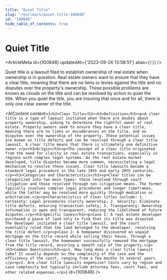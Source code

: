 ```yaml
---
title: "Quiet Title"
slug: "/en/learn/quiet-title-100848"
id: "100848"
hide_table_of_contents: true
---
```



# Quiet Title

<ArticleMeta id={100848} updatedAt={'2023-09-26 13:58:51'} alias={`[]`} />
<div className='border-solid border-b border-t-0 my-4 border-[var(--ifm-color-gray-300)]' />

Quiet title is a lawsuit filed to establish ownership of real estate when ownership is in question. Real estate owners want to ensure that they have a clear title, meaning that there are no liens or levies against the title and no disputes over the property's ownership. These possible problems are known as clouds on the title and can be resolved by action to quiet the title. When you quiet the title, you are insuring that once and for all, there is only one clear owner of the title.

<AIContent content={`<h2>Clear Title</h2><h3>Definition</h3><p>A clear title is a type of lawsuit initiated when there are doubts about property ownership, aiming to determine the rightful owner of real estate. Property owners seek to ensure they have a clear title, meaning there are no liens or encumbrances on the title, and no disputes over the ownership of the property. These potential issues are known as title defects and can be resolved through a clear title lawsuit. A clear title means that there is ultimately one definitive owner.</p><h3>Origin</h3><p>The concept of a clear title originated from the need for clarity in real estate transactions, especially in regions with complex legal systems. As the real estate market developed, title disputes became more common, necessitating a legal mechanism to resolve these issues. Clear title lawsuits became a standard legal procedure in the late 19th and early 20th centuries.</p><h3>Categories and Characteristics</h3><p>Clear titles can be categorized into two main types: those resolved through court litigation and those resolved through non-litigation means. The former typically involves complex legal procedures and longer timeframes, while the latter may be resolved more quickly through mediation or arbitration.</p><p>Characteristics of clear titles include: 1. Certainty: Legal procedures clarify ownership; 2. Security: Eliminate title defects, ensuring transaction safety; 3. Transparency: Ownership information is open and transparent, reducing the likelihood of future disputes.</p><h3>Specific Cases</h3><p>Case 1: A real estate developer purchased a piece of land only to find that its title was disputed. The developer initiated a clear title lawsuit, and the court eventually ruled that the land belonged to the developer, resolving the title defect.</p><p>Case 2: A homeowner discovered an unpaid mortgage on the title record while selling their house. Through a clear title lawsuit, the homeowner successfully removed the mortgage from the title record, ensuring a smooth sale of the property.</p><h3>Common Questions</h3><p>1. How long does a clear title lawsuit take? It usually depends on the complexity of the case and the efficiency of the court, ranging from a few months to several years.</p><p>2. Are clear title lawsuits expensive? Costs vary by region and case complexity but typically include attorney fees, court fees, and other related expenses.</p>`} id={100848} />
